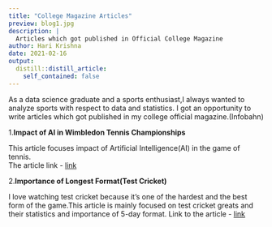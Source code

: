 ```yaml
---
title: "College Magazine Articles"
preview: blog1.jpg
description: |
  Articles which got published in Official College Magazine
author: Hari Krishna
date: 2021-02-16
output:
  distill::distill_article:
    self_contained: false
---
```


As a data science graduate and a sports enthusiast,I always wanted to analyze sports with respect to data and statistics. I got an opportunity to write articles which got published in my college official magazine.(Infobahn)

1.**Impact of AI in Wimbledon Tennis Championships**

This article focuses impact of Artificial Intelligence(AI) in the game of tennis.\
The article link - [link](https://drive.google.com/file/d/1ASDKdPQ0JpJhtKfaHgmqa-YMt1_pVlby/view)

2.**Importance of Longest Format(Test Cricket)**

I love watching test cricket because it's one of the hardest and the best form of the game.This article is mainly focused on test cricket greats and their statistics and importance of 5-day format. Link to the article - [link](https://drive.google.com/file/d/1rToPBuJVIfCSBXG6xEtkdhbRDS1-TObj/view)
